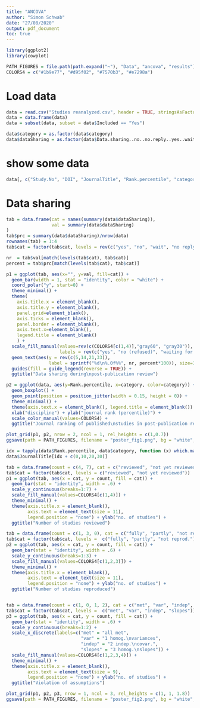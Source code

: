 ```yaml
---
title: "ANCOVA"
author: "Simon Schwab"
date: "27/08/2020"
output: pdf_document
toc: true
---
```


```r
library(ggplot2)
library(cowplot)

PATH_FIGURES = file.path(path.expand("~"), "Data", "ancova", "results")
COLORS4 = c("#1b9e77", "#d95f02", "#7570b3", "#e7298a")
```


# Load data
```r
data = read.csv("Studies reanalyzed.csv", header = TRUE, stringsAsFactors = FALSE)
data = data.frame(data)
data = subset(data, subset = data$Included == "Yes")

data$category = as.factor(data$category)
data$dataSharing = as.factor(data$Data.sharing..no..no.reply..yes..wait.)
```

# show some data
```r
data[, c("Study.No", "DOI", "JournalTitle", "Rank.percentile", "category")]
```

# Data sharing
```r
tab = data.frame(cat = names(summary(data$dataSharing)),
                 val = summary(data$dataSharing)
)
tab$prc = summary(data$dataSharing)/nrow(data)
rownames(tab) = 1:4
tab$cat = factor(tab$cat, levels = rev(c("yes", "no", "wait", "no reply")))

nr  = tab$val[match(levels(tab$cat), tab$cat)]
percent = tab$prc[match(levels(tab$cat), tab$cat)]

p1 = ggplot(tab, aes(x="", y=val, fill=cat)) +
  geom_bar(width = 1, stat = "identity", color = "white") +
  coord_polar("y", start=0) +
  theme_minimal() +
  theme(
    axis.title.x = element_blank(),
    axis.title.y = element_blank(),
    panel.grid=element_blank(),
    axis.ticks = element_blank(),
    panel.border = element_blank(),
    axis.text.x=element_blank(),
    legend.title = element_blank()
    ) +
  scale_fill_manual(values=rev(c(COLORS4[c(1,4)],"gray60", "gray30")),
                    labels = rev(c("yes", "no (refused)", "waiting for transfer", "no reply from authors\n(after three reminders)"))) +
  geom_text(aes(y = rev(c(5,14,21,33)), 
                label = sprintf("%d\n%.0f%%", nr, percent*100)), size=3.5, color = "white") +
  guides(fill = guide_legend(reverse = TRUE)) + 
  ggtitle("Data sharing during\npost-publication review")
```


```r
p2 = ggplot(data, aes(y=Rank.percentile, x=category, color=category)) +
  geom_boxplot() +
  geom_point(position = position_jitter(width = 0.15, height = 0)) +
  theme_minimal() +
  theme(axis.text.x = element_blank(), legend.title = element_blank()) +
  xlab("discipline") + ylab("journal rank (percentile)") +
  scale_color_manual(values=COLORS4) + 
  ggtitle("Journal ranking of published\nstudies in post-publication review")

plot_grid(p1, p2, nrow = 2, ncol = 1, rel_heights = c(1,0.7))
ggsave(path = PATH_FIGURES, filename = "poster_fig1.png", bg = "white", width = 4, height = 5, dpi = 600)
```

```r
idx = tapply(data$Rank.percentile, data$category, function (x) which.max(x))
data$JournalTitle[idx + c(0,10,20,30)]
```

```r
tab = data.frame(count = c(4, 7), cat = c("reviewed", "not yet reviewed"))
tab$cat = factor(tab$cat, levels = c("reviewed", "not yet reviewed"))
p1 = ggplot(tab, aes(x = cat, y = count, fill = cat)) +
  geom_bar(stat = "identity", width = .6) +
  scale_y_continuous(breaks=1:7) +
  scale_fill_manual(values=COLORS4[c(1,4)]) +
  theme_minimal() +
  theme(axis.title.x = element_blank(),
        axis.text = element_text(size = 11),
        legend.position = "none") + ylab("no. of studies") +
  ggtitle("Number of studies reviewed")

tab = data.frame(count = c(1, 3, 0), cat = c("fully", "partly", "not reprod."))
tab$cat = factor(tab$cat, levels =  c("fully", "partly", "not reprod."))
p2 = ggplot(tab, aes(x = cat, y = count, fill = cat)) +
  geom_bar(stat = "identity", width = .6) +
  scale_y_continuous(breaks=1:3) +
  scale_fill_manual(values=COLORS4[c(1,2,3)]) +
  theme_minimal() +
  theme(axis.title.x = element_blank(),
        axis.text = element_text(size = 11),
        legend.position = "none") + ylab("no. of studies") +
  ggtitle("Number of studies reproduced")


tab = data.frame(count = c(1, 0, 1, 2), cat = c("met", "var", "indep", "slopes"))
tab$cat = factor(tab$cat, levels =  c("met", "var", "indep", "slopes"))
p3 = ggplot(tab, aes(x = cat, y = count, fill = cat)) +
  geom_bar(stat = "identity", width = .6) +
  scale_y_continuous(breaks=1:2) + 
  scale_x_discrete(labels=c("met" = "all met",
                            "var" = "1 homog.\nvariances",
                            "indep" = "2 indep.\ncovar.", 
                            "slopes" = "3 homog.\nslopes")) +
  scale_fill_manual(values=COLORS4[c(1,2,3,4)]) +
  theme_minimal() +
  theme(axis.title.x = element_blank(),
        axis.text = element_text(size = 9),
        legend.position = "none") + ylab("no. of studies") +
  ggtitle("Violation of assumptions")

plot_grid(p1, p2, p3, nrow = 1, ncol = 3, rel_heights = c(1, 1, 1.8))
ggsave(path = PATH_FIGURES, filename = "poster_fig2.png", bg = "white", width = 8, height = 2.5, dpi = 600)
```

